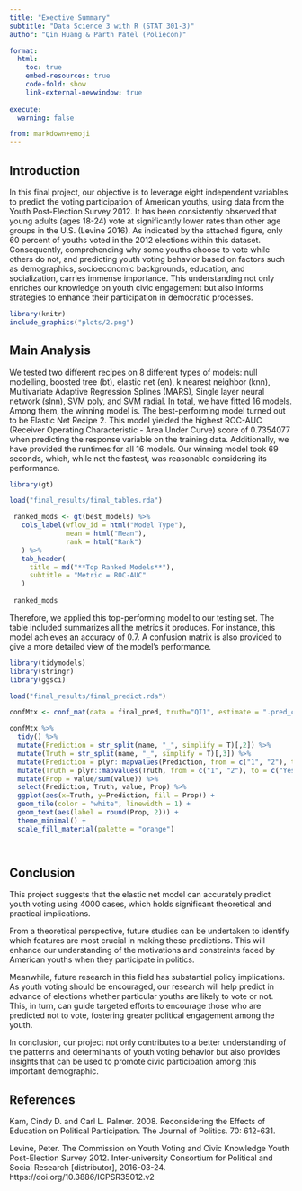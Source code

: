 ```yaml
---
title: "Exective Summary"
subtitle: "Data Science 3 with R (STAT 301-3)"
author: "Qin Huang & Parth Patel (Poliecon)"

format:
  html:
    toc: true
    embed-resources: true
    code-fold: show
    link-external-newwindow: true
    
execute:
  warning: false

from: markdown+emoji  
---
```




## Introduction

In this final project, our objective is to leverage eight independent variables to predict the voting participation of American youths, using data from the Youth Post-Election Survey 2012. It has been consistently observed that young adults (ages 18-24) vote at significantly lower rates than other age groups in the U.S. (Levine 2016). As indicated by the attached figure, only 60 percent of youths voted in the 2012 elections within this dataset. Consequently, comprehending why some youths choose to vote while others do not, and predicting youth voting behavior based on factors such as demographics, socioeconomic backgrounds, education, and socialization, carries immense importance. This understanding not only enriches our knowledge on youth civic engagement but also informs strategies to enhance their participation in democratic processes.


```r
library(knitr)
include_graphics("plots/2.png")
```



## Main Analysis
We tested two different recipes on 8 different types of models: null modelling, boosted tree (bt), elastic net (en), k nearest neighbor (knn), Multivariate Adaptive Regression Splines (MARS), Single layer neural network (slnn), SVM poly, and SVM radial. In total, we have fitted 16 models. Among them, the winning model is. The best-performing model turned out to be Elastic Net Recipe 2. This model yielded the highest ROC-AUC (Receiver Operating Characteristic - Area Under Curve) score of 0.7354077 when predicting the response variable on the training data. Additionally, we have provided the runtimes for all 16 models. Our winning model took 69 seconds, which, while not the fastest, was reasonable considering its performance.


```r
library(gt)

load("final_results/final_tables.rda")

 ranked_mods <- gt(best_models) %>% 
   cols_label(wflow_id = html("Model Type"),
              mean = html("Mean"),
              rank = html("Rank")
   ) %>% 
   tab_header(
     title = md("**Top Ranked Models**"),
     subtitle = "Metric = ROC-AUC"
   )
 
 ranked_mods

```



Therefore, we applied this top-performing model to our testing set. The table included summarizes all the metrics it produces. For instance, this model achieves an accuracy of 0.7. A confusion matrix is also provided to give a more detailed view of the model's performance.


```r
library(tidymodels)
library(stringr)
library(ggsci)

load("final_results/final_predict.rda")

confMtx <- conf_mat(data = final_pred, truth="QI1", estimate = ".pred_class") ## confusion matrix

confMtx %>% 
  tidy() %>%
  mutate(Prediction = str_split(name, "_", simplify = T)[,2]) %>%
  mutate(Truth = str_split(name, "_", simplify = T)[,3]) %>%
  mutate(Prediction = plyr::mapvalues(Prediction, from = c("1", "2"), to = c("Yes", "No"))) %>%
  mutate(Truth = plyr::mapvalues(Truth, from = c("1", "2"), to = c("Yes", "No"))) %>%
  mutate(Prop = value/sum(value)) %>%
  select(Prediction, Truth, value, Prop) %>%
  ggplot(aes(x=Truth, y=Prediction, fill = Prop)) +
  geom_tile(color = "white", linewidth = 1) +
  geom_text(aes(label = round(Prop, 2))) +
  theme_minimal() +
  scale_fill_material(palette = "orange")




```

## Conclusion

This project suggests that the elastic net model can accurately predict youth voting using 4000 cases, which holds significant theoretical and practical implications.

From a theoretical perspective, future studies can be undertaken to identify which features are most crucial in making these predictions. This will enhance our understanding of the motivations and constraints faced by American youths when they participate in politics.

Meanwhile, future research in this field has substantial policy implications. As youth voting should be encouraged, our research will help predict in advance of elections whether particular youths are likely to vote or not. This, in turn, can guide targeted efforts to encourage those who are predicted not to vote, fostering greater political engagement among the youth.

In conclusion, our project not only contributes to a better understanding of the patterns and determinants of youth voting behavior but also provides insights that can be used to promote civic participation among this important demographic.



## References

Kam, Cindy D. and Carl L. Palmer. 2008. Reconsidering the Effects of Education on Political Participation. The Journal of Politics. 70: 612-631.

Levine, Peter. The Commission on Youth Voting and Civic Knowledge Youth Post-Election Survey 2012. Inter-university Consortium for Political and Social Research [distributor], 2016-03-24. https://doi.org/10.3886/ICPSR35012.v2

